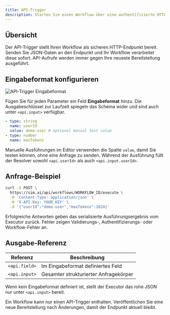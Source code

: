 ```yaml
---
title: API-Trigger
description: Starten Sie einen Workflow über eine authentifizierte HTTP-Anfrage
---
```



## Übersicht

Der API-Trigger stellt Ihren Workflow als sicheren HTTP-Endpunkt bereit. Senden Sie JSON-Daten an den Endpunkt und Ihr Workflow verarbeitet diese sofort. API-Aufrufe werden immer gegen Ihre neueste Bereitstellung ausgeführt.

## Eingabeformat konfigurieren

<div className='flex justify-center my-6'>
  <Image
    src='/static/triggers/api-trigger-light.png'
    alt='API-Trigger Eingabeformat'
    width={400}
    height={250}
    className='rounded-xl border border-border shadow-sm'
  />
</div>

Fügen Sie für jeden Parameter ein Feld **Eingabeformat** hinzu. Die Ausgabeschlüssel zur Laufzeit spiegeln das Schema wider und sind auch unter `<api.input>` verfügbar.

```yaml
- type: string
  name: userId
  value: demo-user # optional manual test value
- type: number
  name: maxTokens
```

Manuelle Ausführungen im Editor verwenden die Spalte `value`, damit Sie testen können, ohne eine Anfrage zu senden. Während der Ausführung füllt der Resolver sowohl `<api.userId>` als auch `<api.input.userId>`.

## Anfrage-Beispiel

```bash
curl -X POST \
  https://sim.ai/api/workflows/WORKFLOW_ID/execute \
  -H 'Content-Type: application/json' \
  -H 'X-API-Key: YOUR_KEY' \
  -d '{"userId":"demo-user","maxTokens":1024}'
```

Erfolgreiche Antworten geben das serialisierte Ausführungsergebnis vom Executor zurück. Fehler zeigen Validierungs-, Authentifizierungs- oder Workflow-Fehler an.

## Ausgabe-Referenz

| Referenz | Beschreibung |
|-----------|-------------|
| `<api.field>` | Im Eingabeformat definiertes Feld |
| `<api.input>` | Gesamter strukturierter Anfragekörper |

Wenn kein Eingabeformat definiert ist, stellt der Executor das rohe JSON nur unter `<api.input>` bereit.

<Callout type="warning">
Ein Workflow kann nur einen API-Trigger enthalten. Veröffentlichen Sie eine neue Bereitstellung nach Änderungen, damit der Endpunkt aktuell bleibt.
</Callout>
